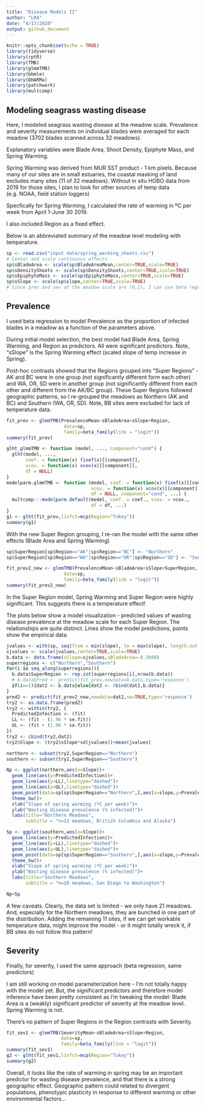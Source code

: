 ```yaml
---
title: "Disease Models II"
author: "LRA"
date: "4/17/2020"
output: github_document
---
```


```r
knitr::opts_chunk$set(echo = TRUE)
library(tidyverse)
library(rptR)
library(TMB)
library(glmmTMB)
library(bbmle)
library(DHARMa)
library(patchwork)
library(multcomp)
```

## Modeling seagrass wasting disease

Here, I modeled seagrass wasting disease at the meadow scale. Prevalence and severity measurements on individual blades were averaged for each meadow (3702 blades scanned across 32 meadows).

Explanatory variables were Blade Area, Shoot Density, Epiphyte Mass, and Spring Warming.

Spring Warming was derived from MUR SST product - 1 km pixels. Because many of our sites are in small estuaries, the coastal masking of land excludes many sites (11 of 32 meadows). Without in situ HOBO data from 2019 for those sites, I plan to look for other sources of temp data (e.g. NOAA, field station loggers)

Specfically for Spring Warming, I calculated the rate of warming in ºC per week from April 1-June 30 2019.

I also included Region as a fixed effect.

Below is an abbreviated summary of the meadow level modeling with temperature.

```r
sp <- read.csv("input data/spring_warming_shoots.csv")
# Center and scale continuous effects
sp$sBladeArea <- scale(sp$BladeAreaMean,center=TRUE,scale=TRUE)
sp$sDensityShoots <- scale(sp$DensityShoots,center=TRUE,scale=TRUE)
sp$sEpiphyteMass <- scale(sp$EpiphyteMass,center=TRUE,scale=TRUE)
sp$sSlope <- scale(sp$slope,center=TRUE,scale=TRUE)
# Since prev and sev at the meadow scale are (0,1), I can use beta regression for both
```

## Prevalence

I used beta regression to model Prevalence as the proportion of infected blades in a meadow as a function of the parameters above.

During initial model selection, the best model had Blade Area, Spring Warming, and Region as predictors. All were significant predictors. Note, "sSlope" is the Spring Warming effect (scaled slope of temp increase in Spring).

Post-hoc contrasts showed that the Regions grouped into "Super Regions" - AK and BC were in one group (not significantly different form each other) and WA, OR, SD were in another group (not significantly different from each other and different from the AK/BC group). These Super Regions followed geographic patterns, so I re-grouped the meadows as Northern (AK and BC) and Southern (WA, OR, SD). Note, BB sites were excluded for lack of temperature data. 

```r
fit_prev <- glmmTMB(PrevalenceMean~sBladeArea+sSlope+Region,
                     data=sp,
                     family=beta_family(link = "logit"))
summary(fit_prev)

glht_glmmTMB <- function (model, ..., component="cond") {
  glht(model, ...,
       coef. = function(x) fixef(x)[[component]],
       vcov. = function(x) vcov(x)[[component]],
       df = NULL)
}
modelparm.glmmTMB <- function (model, coef. = function(x) fixef(x)[[component]],
                               vcov. = function(x) vcov(x)[[component]],
                               df = NULL, component="cond", ...) {
  multcomp:::modelparm.default(model, coef. = coef., vcov. = vcov.,
                               df = df, ...)
}
g1 <- glht(fit_prev,linfct=mcp(Region="Tukey"))
summary(g1)
```

With the new Super Region grouping, I re-ran the model with the same other effects (Blade Area and Spring Warming)

```r
sp$SuperRegion[sp$Region=="AK"|sp$Region=="BC"] <- "Northern"
sp$SuperRegion[sp$Region=="WA"|sp$Region=="OR"|sp$Region=="SD"] <- "Southern"

fit_prev2_new <- glmmTMB(PrevalenceMean~sBladeArea+sSlope+SuperRegion,
                     data=sp,
                     family=beta_family(link = "logit"))
summary(fit_prev2_new)
```

In the Super Region model, Spring Warming and Super Region were highly significant. This suggests there is a temperature effect!

The plots below show a model visualization - predicted values of wasting disease prevalence at the meadow scale for each Super Region. The relationships are quite distinct. Lines show the model predictions, points show the empirical data.

```r
jvalues <- with(sp, seq(from = min(slope), to = max(slope), length.out = 500))
sjvalues <- scale(jvalues,center=TRUE,scale=TRUE)
b.data <- data.frame(sSlope=sjvalues,sBladeArea=-0.3808)
superregions <- c("Northern","Southern")
for(i in seq_along(superregions)){
  b.data$SuperRegion <- rep.int(superregions[i],nrow(b.data))
  # b.data$Pred <- predict(fit_prev,newdata=b.data,type='response')
  if(i==1){dat2 <- b.data}else{dat2 <- rbind(dat2,b.data)}
}
pred2 <- predict(fit_prev2_new,newdata=dat2,se=TRUE,type='response')
try2 <- as.data.frame(pred2)
try2 <- within(try2, {
  PredictedInfection <- (fit)
  LL <- (fit - (1.96 * se.fit))
  UL <- (fit + (1.96 * se.fit))
})
try2 <- cbind(try2,dat2)
try2$Slope <- (try2$sSlope*sd(jvalues))+mean(jvalues)

northern <- subset(try2,SuperRegion=="Northern")
southern <- subset(try2,SuperRegion=="Southern")

Np <- ggplot(northern,aes(x=Slope))+
  geom_line(aes(y=PredictedInfection))+
  geom_line(aes(y=LL),linetype="dashed")+
  geom_line(aes(y=UL),linetype="dashed")+
  geom_point(data=sp[sp$SuperRegion=="Northern",],aes(x=slope,y=PrevalenceMean))+
  theme_bw()+
  xlab("Slope of spring warming (ºC per week)")+
  ylab("Wasting disease prevalence (% infected)")+
  labs(title="Northern Meadows",
       subtitle = "n=11 meadows, British Columbia and Alaska")

Sp <- ggplot(southern,aes(x=Slope))+
  geom_line(aes(y=PredictedInfection))+
  geom_line(aes(y=LL),linetype="dashed")+
  geom_line(aes(y=UL),linetype="dashed")+
  geom_point(data=sp[sp$SuperRegion=="Southern",],aes(x=slope,y=PrevalenceMean))+
  theme_bw()+
  xlab("Slope of spring warming (ºC per week)")+
  ylab("Wasting disease prevalence (% infected)")+
  labs(title="Southern Meadows",
       subtitle = "n=10 meadows, San Diego to Washington")

Np+Sp
```

A few caveats. Clearly, the data set is limited - we only have 21 meadows. And, especially for the Northern meadows, they are bunched in one part of the distribution. Adding the remaining 11 sites, if we can get workable temperature data, might improve the model - or it might totally wreck it, if BB sites do not follow this pattern! 

## Severity

Finally, for severity, I used the same approach (beta regression, same predictors)

I am still working on model parameterization here - I'm not totally happy with the model yet. But, the significant predictors and therefore model inference have been pretty consistent as I'm tweaking the model: Blade Area is a (weakly) significant predictor of severity at the meadow level. Spring Warming is not. 

There's no pattern of Super Regions in the Region contrasts with Severity.

```r
fit_sev1 <- glmmTMB(SeverityMean~sBladeArea+sSlope+Region,
                    data=sp,
                    family=beta_family(link = "logit"))
summary(fit_sev1)
g2 <- glht(fit_sev1,linfct=mcp(Region="Tukey"))
summary(g2)
```

Overall, it looks like the rate of warming in spring may be an important predictor for wasting disease prevalence, and that there is a strong geographic effect. Geographic pattern could related to divergent populations, phenotypic plasticity in response to different warming or other environmental factors... 